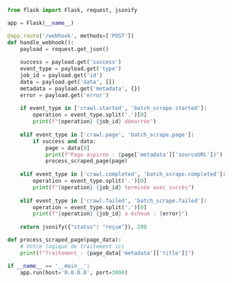 ```python Python/Flask
from flask import Flask, request, jsonify

app = Flask(__name__)

@app.route('/webhook', methods=['POST'])
def handle_webhook():
    payload = request.get_json()
    
    success = payload.get('success')
    event_type = payload.get('type')
    job_id = payload.get('id')
    data = payload.get('data', [])
    metadata = payload.get('metadata', {})
    error = payload.get('error')
    
    if event_type in ['crawl.started', 'batch_scrape.started']:
        operation = event_type.split('.')[0]
        print(f"{operation} {job_id} démarrée")
        
    elif event_type in ['crawl.page', 'batch_scrape.page']:
        if success and data:
            page = data[0]
            print(f"Page aspirée : {page['metadata']['sourceURL']}")
            process_scraped_page(page)
            
    elif event_type in ['crawl.completed', 'batch_scrape.completed']:
        operation = event_type.split('.')[0]
        print(f"{operation} {job_id} terminée avec succès")
        
    elif event_type in ['crawl.failed', 'batch_scrape.failed']:
        operation = event_type.split('.')[0]
        print(f"{operation} {job_id} a échoué : {error}")
    
    return jsonify({"status": "reçue"}), 200

def process_scraped_page(page_data):
    # Votre logique de traitement ici
    print(f"Traitement : {page_data['metadata']['title']}")

if __name__ == '__main__':
    app.run(host='0.0.0.0', port=3000)
```
